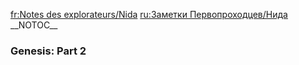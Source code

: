 <noinclude>
{{Include}}
{{ambox
| color = yellow
| icon = Carbonemys.png
| type = If you came directly to this page you can find the other Explorer Notes on page [[Explorer Notes]].
| info =
}}
[[fr:Notes des explorateurs/Nida]]
[[ru:Заметки Первопроходцев/Нида]]
{{MissingTranslations|es|ja|de|it|pl|pt-br}}
</noinclude>__NOTOC__
<div class="toccolours mw-collapsible mw-collapsed" style="background: none; border: none;">
===Genesis: Part 2===
<div class="mw-collapsible-content">
{{Explorer Note
| title = Explorer Note Nida 1
| transcript = Perri started in with another sermon about our sacred mission today when she found me modeling creature behavior for my latest sim.<br/><br/>I tried to explain that I was on break, that I wasn't doing anything wrong, but she wouldn't hear it.<br/><br/>As if I haven't had it drilled into my head over and over that the survival of all life from our homeworld depends on our sacred efforts...<br/><br/>I work as hard as anyone on the ship, so why do I keep getting shamed for having a hobby?<br/>It's not like a half-cycle spent away from soil sampling is going to jeopardize humanity's hopes of re-establishing itself on a new planet.<br/><br/>Besides, I know from the server logs that Perri played my last sim along with most of the crew.<br/><br/>What's wrong with dipping out off-shift and immersing yourself in some harmless escapism?
| author = Nida
| icon = NoteNida.png
}}

{{Explorer Note
| title = Explorer Note Nida 2
| transcript = I used to think it was pathetic that our ancestors couldn't come up with a better name for our homeworld than Earth.<br/><br/>But a lifetime spent digging around in synthetic loam kind of makes you appreciate how amazing it must have felt to feel solid ground under your feet.<br/><br/>We're told in historical media that people have always dreamed of sailing between the stars.<br/>After a few generations of doing just that, I'm here to say their dream is wearing thin.<br/><br/>I guess it's like that old saying about the grass looking greener on the next ring over-people on Earth must've been sure there was a better world out here someplace.<br/><br/>Maybe it is out here, but we haven't found it yet.<br/>In the meantime, I like to doodle around in the margins of Genesis, so my crewmates can plug into a simulation and experience an actual sunrise now and then.
| author = Nida
| icon = NoteNida.png
}}

{{Explorer Note
| title = Explorer Note Nida 3
| transcript = Life on this ship is an endless, monotonous routine.<br/><br/>All of us were raised in this place to be drones tending a hive of cocooned future colonists.<br/><br/>We've been told everything has to be just right when it's time for them to hatch and start training for planetfall, so day after day I service the capillary irrigation systems and monitor trace gas fluctuations in the atmosphere for the good of humanity.<br/><br/>I know I should be grateful to even be alive, given that all life on our homeworld went extinct.<br/>But I also know I can't be the only crew member who daydreams about faking my own death to escape this tedium.<br/><br/>Even if that meant hiding in the superstructure for the rest of my days, at least I'd be living for myself.<br/><br/>Shame on me, I guess.
| author = Nida
| icon = NoteNida.png
}}

{{Explorer Note
| title = Explorer Note Nida 4
| transcript = Working in the dirt was what I was born to do, at least according to my engrammatic aptitude test.<br/><br/>An artificial intelligence weighed my soul and decided it saw a future soil scientist.<br/> I do have to grudgingly admit I'm good at my day job, but my real passion is coding convincingly randomized events and reactive social intelligence simulations.<br/><br/>So that's what I'm tinkering with when I'm not feeding soil probe samples into a chromatograph.<br/><br/>I know, I know-my work to confirm nutrient transport and healthy geochemical cycling by microbial soil communities is an important part of maintaining this vital biological archive of ours.<br/><br/>The fate of humanity depends on our success, bla bla bla.<br/><br/>It's just that I envy having the kind of freedom people seemed to have in the past to follow their dreams, at least according to our library of historical media.
| author = Nida
| icon = NoteNida.png
}}

{{Explorer Note
| title = Explorer Note Nida 5
| transcript = I know what I saw, but I don't blame anyone for thinking I made it up.<br/><br/>I mean, I do come up with simulated fantasy scenarios in my free time.<br/><br/>But that's the thing...<br/><br/>If I hadn't been reverse-engineering Genesis simulation code, I never would have noticed these anomalies in the system.<br/><br/>We've been visited by something transhuman-I saw the evidence inside Genesis!<br/><br/>Maybe I shouldn't be leaving a record of this, but I think someone left a superluminal link open back to Arat Prime that one of them used to find us out here- one of the... Homo deus.<br/><br/>There, I put a name to it.<br/><br/>Guess there's no harm now in admitting that I've been trying to hack my way into a semi-forbidden cache of information about them in the archive.
| author = Nida
| icon = NoteNida.png
}}

{{Explorer Note
| title = Explorer Note Nida 6
| transcript = We weren't kept completely in the dark about our estranged transhuman cousins, but I think there's been a concerted generational effort to repress those memories.<br/><br/>Maybe our ancestors were afraid we'd see some appeal in the idea of accelerating our own evolution if we learned more about Homo deus.<br/><br/>If so, that seems silly, because there are kiloparsecs between us and the refined xenomaterial they needed to do it.<br/><br/>Historical archives say the Element War was fought over divergent ideas about how to deal with our polluted biosphere and dwindling resources.<br/><br/>Our ancestors in the Terran Federation thought they'd finally found a clean source of power for their grand geoengineering schemes to hack and repair the planet.<br/><br/>The United Republics of Earth wanted to hack themselves using that same power, and survive by becoming more than human.<br/><br/>Neither side was right.
| author = Nida
| icon = NoteNida.png
}}

{{Explorer Note
| title = Explorer Note Nida 7
| transcript = Here's how I discovered we'd had a visitor...<br/><br/>I noticed a really sophisticated artificial intelligence running in Genesis that wasn't native to our engine.<br/><br/>So I boxed it up and plugged myself into that box to say hello.<br/><br/>Our intruder turned out to be friendly, and curious about me. It called itself HLN-A.<br/><br/>I asked where it came from, and it told me its creator was what I would've called a Homo deus.<br/><br/>That might've made the hairs stand up on the back of my avatar's neck, if I'd bothered with that level of simulation.<br/><br/>I asked the AI if it'd been hiding onboard since before we launched, and it claimed it only came online within the last three thousand cycles or so.<br/>But how, I wondered?<br/><br/>I asked if that meant its creator was still with us.<br/>All I got was some cryptic answer about how she'd left a part of herself behind as a gift.<br/><br/>Then I got kicked from my own sim.
| author = Nida
| icon = NoteNida.png
}}

{{Explorer Note
| title = Explorer Note Nida 8
| transcript = After my one quick chat with HLN-A, I couldn't seem to track her down again inside the Genesis simulation.<br/><br/>It's like she'd learned how to conceal herself since our encounter.<br/><br/>Of course no one believed me.<br/><br/>For a while there, I wasn't sure I believed me.<br/><br/>Then the glitches started showing up in Genesis.<br/><br/>Patching the simulation code seemed like a low-priority concern, though it was definitely unusual.<br/><br/>But before anyone could address that situation, we started seeing cascading faults in our real world systems.<br/><br/>Things got bad enough that we had to evacuate and seal off biomes in the forward ring!<br/><br/>I'd like to think that my crewmates would circle back to taking my close encounter with a transhuman-created artificial intelligence seriously, if there was time or resources to investigate further.<br/><br/>But everyone's in full-on disaster mode now.
| author = Nida
| icon = NoteNida.png
}}

{{Explorer Note
| title = Explorer Note Nida 9
| transcript = I assumed at first that HLN-A was causing the system failures spreading through the rings.<br/><br/>We'd been raised to believe that people had barely escaped an Earth overrun by transhumanism and Element pollution.<br/><br/>It seemed logical to assume the AI I'd found embedded in our simulation engine by a transhuman entity would try to sabotage our mission.<br/><br/>Now that I'm looking over eyewitness reports from the affected areas, I'm less sure.<br/><br/>Why would HLN-A contaminate biomes with weird new lifeforms?<br/><br/>How would an artificial intelligence, even one created by a Homo deus, be able to rearrange the framework of the ship at the molecular level?<br/><br/>However or whyever these things are being done, we're in serious trouble.<br/><br/>I thought I'd done a good job of firewalling any access points out of Genesis, but clearly I wasn't able to shut out whatever is running wild through our systems.<br/><br/>I can't believe this is really happening.
| author = Nida
| icon = NoteNida.png
}}

{{Explorer Note
| title = Explorer Note Nida 10
| transcript = We're losing people trying to stop whatever it is that's invading our ship.<br/><br/>I want to join the fight to retake the forward ring, but I keep getting told I'm needed back here, to maintain and monitor our remaining ecosystems for contamination.<br/><br/>I know the real reason they don't want me fighting is because in their eyes, I'm still just a kid.<br/><br/>But no one would even know we'd had an intruder if I hadn't discovered it.<br/><br/>I keep turning that over in my mind while I'm maintaining autosamplers or waiting for phase analysis results on soil biota: how and why would a transhuman's artificial intelligence disrupt our shipboard systems?<br/><br/>Would this entity really resent our mission enough to reach across thousands of lightyears and try to scuttle our ship?<br/><br/>That just seems unusually vindictive for one of them, especially after all this time.<br/><br/>I can't make this make sense.
| author = Nida
| icon = NoteNida.png
}}

{{Explorer Note
| title = Explorer Note Nida 11
| transcript = We've all given the Genesis simulation's 'survive as long as you can while taming an unfamiliar and hostile environment' scenario a spin, if only to see what that's like for our colonist cargo.<br/><br/>One of my more popular sims turned Genesis inside out, with alien megafauna rampaging through a simulated version of our ship's biomes.<br/><br/>I never expected to experience something like that firsthand.<br/><br/>Aberrant, wild creatures are prowling the forward ring, and tearing anyone apart that dares to enter their territory.<br/><br/>This is no simulation.<br/><br/>Out here in the real world, my crewmates aren't ever going to respawn.<br/><br/>I've never felt fear like this before.<br/><br/>At least the adrenaline is keeping me hard at work even though I'm beyond exhausted.<br/><br/>I've been able to confirm that the biomes in our ring haven't been contaminated yet, so that's something.
| author = Nida
| icon = NoteNida.png
}}

{{Explorer Note
| title = Explorer Note Nida 12
| transcript = They're talking about detaching our ring if things keep getting worse, to try to keep our biomes uncontaminated.<br/><br/>I hope it doesn't come to that, but we have to do what we can to preserve the remaining biomes in the face of our rapidly dwindling odds.<br/><br/>I've been working on a whole system of backup automation to hopefully keep everything running as long as possible when-I mean if-we're all wiped out.<br/><br/>Our ship holds the last archival specimens of life from Earth, and there's an extinction-level event in progress.<br/><br/>I got nauseous just now while I was running microbial gas exchange models, because any stupid mistake I make could suffocate all the remaining Terran lifeforms in the universe.<br/><br/>If I forget to carry a number someplace, it could mean that no flower will ever push up through the soil and bloom again.<br/><br/>I have to get this right.
| author = Nida
| icon = NoteNida.png
}}

{{Explorer Note
| title = Explorer Note Nida 13
| transcript = I can't just keep running through the same research tasks while my crewmates are fighting an invasive force.<br/><br/>This morning while I was in a trench checking on our irrigation capillaries, I impulsively pried open a hatch and dropped into the drainage and reclamation system.<br/><br/>Below the bedrock, there's a maze of pipes and tunnels that extends throughout the entire ship.<br/>I used to sneak down there as a kid and wander for kilometers trying to get lost.<br/><br/>We had to memorize the schematics for these subsystems as part of our training, in case we had to repair some catastrophic failure deep in the network.<br/><br/>I remember resenting all the times I had to draw maps of those tunnels in timed tests, but all that rote memorization may end up saving my sorry life.<br/><br/>At any rate, I finally got a firsthand glimpse of what we're dealing with.<br/><br/>Not sure how I'll sleep again after experiencing it for myself.
| author = Nida
| icon = NoteNida.png
}}

{{Explorer Note
| title = Explorer Note Nida 14
| transcript = They've sealed off the invaded areas of our ship, but I still have my clearance to access the maintenance subsystems.<br/><br/>I know how to get through a series of airlocks into the other ring without contaminating ours.<br/><br/>Once I popped up from under the dirt, I found myself in some kind of unrecognizable surrealist landscape.<br/><br/>What could have changed everything there so much, so fast?<br/><br/>I was glad I'd brought a sampling kit and even more glad I was wearing a clean suit up there.<br/><br/>The flora and fauna had been mutated to a point where everything looked potentially lethal, and it was reactive to my presence.<br/><br/>Grasses had become these thin tubules with bulblike structures that undulated hypnotically.<br/><br/>I flinched when a stalk brushed my glove and left a sticky residue.<br/><br/>Inside my clean suit I started shuddering all over, and wondering why I'd worked so hard to sneak into that place.
| author = Nida
| icon = NoteNida.png
}}

{{Explorer Note
| title = Explorer Note Nida 15
| transcript = It's an understatement to say that being in the contaminated forward ring shook me up.<br/><br/>I've spent my whole life trying to simulate alien environments, but the first time I found myself actually inside one, I couldn't wait to escape.<br/><br/>I was having a panic attack, a rush of xenophobia, and severe vertigo all at once.<br/><br/>It was like every cell in my body was screaming that I didn't belong there.<br/><br/>As soon as I had some samples bottled up, I rushed to get back into the access tunnels to get the hell out of there.<br/><br/>That was when I saw one of those things...<br/><br/>At a distance, you might mistake it for a big cat: feline, predatory.<br/><br/>But it had strange, feathery spines like a venomous tropical fish, and its gaze was weirdly aware.<br/><br/>I was afraid to break eye contact while I felt desperately for the hatch.<br/><br/>A second and third creature appeared in my peripheral vision as I dove into the tunnel and sealed it tight behind me.
| author = Nida
| icon = NoteNida.png
}}

{{Explorer Note
| title = Explorer Note Nida 16
| transcript = I spent a frantic few minutes hyperventilating and waiting for the first of five underground airlocks to cycle after leaving the contaminated zone.<br/><br/>Even after I'd run through three levels of decontamination and had shed the personal protection equipment I'd worn in the hot zone, I felt unclean.<br/><br/>The entire time I was crawling aft through kilometers of ducts and accessways, I felt like there was something at my heels.<br/><br/>I expected to get in all kinds of trouble when I got back to our ring, but no one had time for that kind of thing now.<br/><br/>Perri surprised me with a hug when she saw I was still alive, and I surprised myself by breaking into sobs of relief.<br/><br/>At least it wasn't for nothing-I guess I was the first to bring back samples of the contamination to test.
| author = Nida
| icon = NoteNida.png
}}

{{Explorer Note
| title = Explorer Note Nida 17
| transcript = Xenobiology isn't really my thing-I generally do biochemical work at the micro level.<br/><br/>I know how to run samples of the invasive flora and fauna from the contaminated ring through our array of analytical equipment, but when it comes to interpreting the results I'm mostly at a loss.<br/><br/>Anyone could see that these invaders are wildly exotic and demonstrably hostile, but beyond that, I'd just be guessing at what I'm looking at.<br/><br/>That said, I'm relatively sure that a lot of what I sampled were genetically-modified organisms-like our maewings-possibly created using commandeered equipment in the other ring.<br/><br/>Unlike maewings, all of these organisms seem to have been created to establish an aggressive perimeter defense.<br/><br/>Defense of what, I'm not exactly sure...<br/><br/>I'm back to suspecting our Homo deus visitor is responsible, but I haven't even mentioned the most damning evidence-I think I'm seeing traces of Element in these samples, the same alien material that poisoned our home planet.<br/><br/>Element, incorporated into living, mutated tissue.<br/>If I'm right, this is extremely bad news.
| author = Nida
| icon = NoteNida.png
}}

{{Explorer Note
| title = Explorer Note Nida 18
| transcript = My findings about the invasive lifeforms I sampled in the other ring set off a full-on panic response in the crew.<br/>Our engineers are speeding up their plan to detach our ring from the ship entirely, hoping to keep our biological archives from being contaminated.<br/><br/>Everyone's afraid to talk about what might be happening to the human colonist cargo in our sister ring because that's too horrible to think about.<br/><br/>Whether the transhuman entity that visited our ship is still with us, or whether the artificial intelligence she left behind took over half of our systems, something is using the ship as a petri dish for engineering exotic and dangerous new lifeforms.<br/><br/>For the first time since our ancestors left Earth parsecs behind, we might be fighting-and losing-a war with a hostile transhuman force.
| author = Nida
| icon = NoteNida.png
}}

{{Explorer Note
| title = Explorer Note Nida 19
| transcript = So I did something else impulsive, maybe even treasonous.<br/><br/>Hey, someone had to try something!<br/><br/>While almost everyone else was preoccupied with retaking the ship, I tried to reestablish contact with HLN-A, that invasive intelligence I'd found in the Genesis simulation.<br/><br/>This time I used a sort of process of elimination.<br/><br/>Assuming it managed to create a digital blind spot to hide in, I figured I could find it by establishing where it wasn’t.<br/><br/>Like using infrared to search for a heat signature against a snowfield.<br/><br/>Once I'd colored in all the negative space, I jumped into that void in the simulation and found myself immediately pleading with the AI to stop the corruption of our ship systems.<br/><br/>I should've sent someone braver in to negotiate...
| author = Nida
| icon = NoteNida.png
}}

{{Explorer Note
| title = Explorer Note Nida 20
| transcript = I logged out of my second close encounter with our rogue artificial intelligence more confused than ever.<br/><br/>If its creator really wasn't here with us anymore, what exactly was invading the other ring?<br/><br/>Wait-what was it that HLN-A said, about colonists being woken up prematurely?<br/><br/>That's something I can check out...<br/><br/>Sure enough, colonists are stirring all over the ship.<br/><br/>I can only confirm a few instances of anyone outside their pods and loose in the rings so far, but we definitely have a new disaster in progress.<br/><br/>What's worse is that I can't seem to track down anyone in charge at the moment to report this to.<br/><br/>It looks like the rest of the crew has gone to ground, and I'm thinking I should probably seek shelter for myself at this point.
| author = Nida
| icon = NoteNida.png
}}

{{Explorer Note
| title = Explorer Note Nida 21
| transcript = I packed up everything I needed to keep an eye on our automated environmental maintenance, and dropped into the subsurface tunnels and ductwork to hide.<br/><br/>Good thing I know my way around the superstructure-I can hold out down here indefinitely if I have to.<br/><br/>Even if I don't feel like it's safe enough to pop my head up for fresh food, enough provisions and stores are accessible for several lifetimes.<br/><br/>Won't be much of a life to look forward to, though.<br/><br/>I've spent what seems like cycles down here trying to raise anyone else from the crew, but the whole com system seems to be on the blink.<br/><br/>I can't even reach Genesis anymore to kill time in a sim.<br/><br/>After all my years spent studying soil biota, guess I know what it feels like to be a burrowing insect hoping to escape notice.<br/><br/>Turns out it kinda sucks.
| author = Nida
| icon = NoteNida.png
}}

{{Explorer Note
| title = Explorer Note Nida 22
| transcript = After a lot of crawling around conduits and splicing cables together, I was able to patch into surveillance feeds to get a topside view.<br/><br/>The experience wasn't like watching archival records, but it was definitely educational.<br/><br/>For one thing, I confirmed that some of the crew were still alive up there-I called out when I saw Perri working on a terminal junction before I remembered that she couldn't hear me.<br/><br/>Closer to the junction with the core, it's obvious that progress stalled out on the engineering project to detach our ring.<br/><br/>It looks like the crew had to abandon their work sites, though I'm hoping that's not for good-that sort of thing is way beyond my abilities, and these biomes can only stay uncontaminated for so long if we can't put some space between us and whatever's taking over our sister ring.
| author = Nida
| icon = NoteNida.png
}}

{{Explorer Note
| title = Explorer Note Nida 23
| transcript = I found some documentation on the engineering plan for ring separation, and I tried teaching myself the procedure.<br/><br/>Really, I did...<br/><br/>I just can't picture myself risking our ring like that.<br/><br/>If I screw up, I could send us careening back into the fuselage, tearing open these biomes and spilling everything out into naked vacuum.<br/><br/>I'm no hero, I'm just a dirt scientist.<br/><br/>Or I was, before all this happened.<br/><br/>Now I'm just another grub tunneling around underfoot and waiting for some predator to dig me up and make a meal of me.<br/><br/>Down here in the dark, I'm just trying to survive as long as I can.<br/><br/>It's been too long since I've spotted anyone else from my crew in topside surveillance footage.<br/><br/>Still, I've been lying awake thinking about who I did spot in the gardens up there-a colonist, alone and out in the open...<br/><br/>What if I'm the only one that knows about this?
| author = Nida
| icon = NoteNida.png
}}

{{Explorer Note
| title = Explorer Note Nida 24
| transcript = I couldn't live with myself if I didn't try to help that lost colonist.<br/><br/>I keep picturing what it'd be like to wake up from Genesis in one of those tanks, with no support staff to greet or orient you.<br/><br/>Squinting in the artificial sunlight, wandering around strange forests and meadows with no idea what's bearing down on you, no matter what the simulation tried to prep you for.<br/><br/>While I'm working up the nerve to make a rescue attempt topside, I've relocated to a spot under the last sector I spotted him in on live surveillance feed.<br/><br/>I'm pretty sure I'm within a half kilometer of where the colonist is, or under that location at least.<br/><br/>Now I just need to come up with a plan to get their attention...
| author = Nida
| icon = NoteNida.png
}}

{{Explorer Note
| title = Explorer Note Nida 25
| transcript = I'm an idiot...<br/><br/>I wasted a bunch of time trying to come up with a way to hack into a terminal on the surface so I can flash a message to the colonist wandering around our ring, and then it hit me-they had on an exosuit, which means a visor with heads-up displays.<br/><br/>I realized I can broadcast directly into that helmet, and put information right in front of the colonist's face!<br/><br/>I decided to try beaming a line-of-sight message at them by hacking a nearby infrared laser cluster..<br/><br/>I'm no communications expert, but the risk of a free space optical signal being intercepted seemed minimal and I figured it'd be hard to jam at short range.<br/><br/>What if doing this gives away my location, though?<br/>It occurs to me that our invader might be using this colonist as bait...
| author = Nida
| icon = NoteNida.png
}}

{{Explorer Note
| title = Explorer Note Nida 26
| transcript = Once I made contact with the stray colonist I explained where and when we are, and tried to describe the threat we're facing.<br/><br/>I'm guessing that was probably a lot to absorb, depending on information recall from the Genesis simulation.<br/>I beamed over some schematics of the local subsurface crawlways and conduits, hopefully with the access hatches clearly highlighted.<br/><br/>Then I shut it all down and waited.<br/><br/>I had a long wait.<br/><br/>Almost half a cycle passed before something tripped the silent alarm I'd set on the hatches in this sector.<br/>My heart was in my throat-what was I going to do if one of those monstrosities found its way down here to me, wave a soil probe at it?<br/><br/>Lucky for me, it was just my new friend, the colonist.<br/><br/>I took it as a good sign that my colonist friend was conscientious enough to seal the hatch again.<br/><br/>Plus, I wasn't alone anymore.
| author = Nida
| icon = NoteNida.png
}}

{{Explorer Note
| title = Explorer Note Nida 27
| transcript = We sized each other up for a while before my new friend popped his helmet off to frown at me.<br/><br/>He wanted to know why a 'kid like me' was risking my neck for him.<br/><br/>Even though I was sick with relief to see another human face, his tone set me off.<br/><br/>I reminded him that I was the one who led him to safety.<br/><br/>He apologized for being short with me, and offered to shake hands.<br/><br/>I took his hand, hoping he wouldn't crush mine with that gauntlet he was still wearing.<br/><br/>We introduced ourselves—he said his name was Gabriel.<br/><br/>For the first time, I was glad for the training we'd had in colonist reintegration.<br/><br/>I could fall back on those conversational prompts, and remember to offer Gabriel food and drink from our stores.<br/><br/>And it felt good to play host.
| author = Nida
| icon = NoteNida.png
}}

{{Explorer Note
| title = Explorer Note Nida 28
| transcript = My new friend Gabriel turns out to have been a prospector in his previous life, during a time that was later called the Gold Rush.<br/><br/>He's been exhausting me with questions about mineral distribution on the rings, and he got really excited when I brought up the mining capabilities of our stryders.<br/><br/>I'm starting to appreciate the unlikelihood of the two of us winding up here at this moment in time.<br/><br/>It's like the beginning of a bad joke: "A miner and a soil scientist meet on a spaceship, at the end of history..."<br/><br/>Gabriel wants to rustle up some stryders to ride into the contaminated ring like some kind of cavalry, and it almost feels like we're living in one of my simulations.<br/><br/>Now if only I can convince myself that I've got what it takes to play the hero in real life...
| author = Nida
| icon = NoteNida.png
}}

{{Explorer Note
| title = Explorer Note Nida 29
| transcript = Gabriel asked me not to call him a colonist.<br/>He resents being cast in that role, which I can respect.<br/><br/>Genesis simulation aside, the last thing he remembers before waking up on a spaceship was being waylaid and killed by a mob of settlers for his mining claim.<br/><br/>Impressive, to hold a grudge for almost a millennium, across thousands of parsecs.<br/><br/>No wonder I spotted him wandering a riverbank in the foothills-the setting must've reminded him of his native Gold Rush territory.<br/><br/>I wonder if he'd already tried panning the river for gold flakes.<br/><br/>He really lit up when I described how we could fit stryders with a pulverizing beam rig for excavation.<br/><br/>If I'm being honest, he seemed almost too interested in that configuration of the quadruped's head.<br/><br/>I guess a strip-mining rig might make a useful weapon against the kind of intrusive contamination that I'd seen in the other ring, like laser surgery to cut out skin tumors.<br/><br/>Maybe worth a try.
| author = Nida
| icon = NoteNida.png
}}

{{Explorer Note
| title = Explorer Note Nida 30
| transcript = I don't think I trust Gabriel.<br/><br/>And that's not just because it was disappointing to finally meet one of these people, after dedicating my life to keeping their glorious future alive.<br/><br/>I don't know that I expected gratitude exactly, but I sure didn't expect one of them to be so irritable and self-involved.<br/><br/>I'm trying to remind myself that he never asked to have his memories reconstructed and jammed into a new body on some generation ship in interstellar space.<br/><br/>All of that aside, something is just off about Gabriel.<br/><br/>I know that our systems are breaking down, but it feels like he was rushed through the Genesis simulation without time for any of his orientation to take.<br/><br/>And how messed up are our protocols that this is the first guy who got revived, out of all the personalities we have archived?<br/><br/>Guess I'll just have to fall back on my training and hope for the best.
| author = Nida
| icon = NoteNida.png
}}
</div>
</div>
